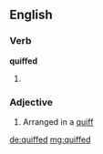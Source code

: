 ==English==

===Verb===
'''quiffed'''

# {{en-past of|quiff}}

===Adjective===
{{en-adj}}

# {{context|of hair}} Arranged in a [[quiff]]

[[de:quiffed]]
[[mg:quiffed]]